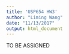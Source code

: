 ```yaml
---
title: 'USP654 HW3'
author: "Liming Wang"
date: "11/13/2017"
output: html_document
---
```


TO BE ASSIGNED